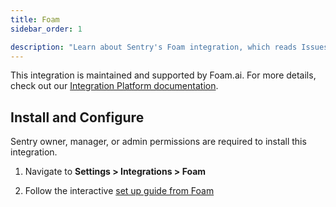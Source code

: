 ```yaml
---
title: Foam
sidebar_order: 1

description: "Learn about Sentry's Foam integration, which reads Issues and suggests pull request fixes."
---
```


This integration is maintained and supported by Foam.ai. For more details, check out our [Integration Platform documentation](/organization/integrations/integration-platform/).

## Install and Configure

<Alert>

Sentry owner, manager, or admin permissions are required to install this integration.

</Alert>

1. Navigate to **Settings > Integrations > Foam**

2. Follow the interactive [set up guide from Foam](https://foam.ai/docs)

